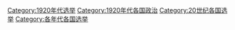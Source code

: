 [[Category:1920年代选举|Category:1920年代选举]]
[[Category:1920年代各国政治|Category:1920年代各国政治]]
[[Category:20世纪各国选举|Category:20世纪各国选举]]
[[Category:各年代各国选举|Category:各年代各国选举]]
